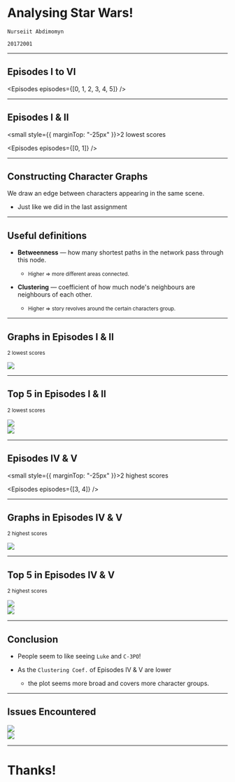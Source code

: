 
# Analysing Star Wars!

`Nurseiit Abdimomyn`

`20172001`

---

## Episodes I to VI

<Episodes episodes={[0, 1, 2, 3, 4, 5]} />

---

## Episodes I & II

<small style={{ marginTop: "-25px" }}>2 lowest scores</small>

<Episodes episodes={[0, 1]} />

---

## Constructing Character Graphs

We draw an edge between characters appearing in the same scene.

- Just like we did in the last assignment

---

## Useful definitions

<Steps>

- **Betweenness** &mdash; how many shortest paths in the network pass through this node.

  - <small>Higher => more different areas connected.</small>

- **Clustering** &mdash; coefficient of how much node's neighbours are neighbours of each other.

  - <small>Higher => story revolves around the certain characters group.</small>

</Steps>

---

## Graphs in Episodes I & II

<small>2 lowest scores</small>

<div style={{ marginTop: "-200px" }}>
  <img src={simOneTwo} style={{ width: "480px" }} />
</div>

---

## Top 5 in Episodes I & II

<small>2 lowest scores</small>

<div style={{ display: "flex", marginTop: "-200px" }}>
  <Steps>
    <div>
      <img src={betwOneTwo} style={{ width: "480px", marginRight: "30px" }} />
    </div>
    <div>
      <img src={degOneTwo} style={{ width: "480px" }} />
    </div>
  </Steps>
</div>

---

## Episodes IV & V

<small style={{ marginTop: "-25px" }}>2 highest scores</small>

<Episodes episodes={[3, 4]} />

---

## Graphs in Episodes IV & V

<small>2 highest scores</small>

<div style={{ marginTop: "-200px" }}>
  <img src={simFourFive} style={{ width: "480px" }} />
</div>

---

## Top 5 in Episodes IV & V

<small>2 highest scores</small>

<div style={{ display: "flex", marginTop: "-200px" }}>
  <Steps>
    <div>
      <img src={betwFourFive} style={{ width: "480px", marginRight: "30px" }} />
    </div>
    <div>
      <img src={degFourFive} style={{ width: "480px" }} />
    </div>
  </Steps>
</div>

---

## Conclusion

<Steps>

- People seem to like seeing `Luke` and `C-3PO`!

- As the `Clustering Coef.` of Episodes IV & V are lower
  - the plot seems more broad and covers more character groups.

</Steps>

---

## Issues Encountered

<div style={{ display: "flex", marginTop: "-150px" }}>
  <Steps>
    <div>
      <img src={invalidNames} style={{ width: "480px", marginRight: "30px" }} />
    </div>
    <div>
      <img src={meme} style={{ width: "500px" }} />
    </div>
  </Steps>
</div>

---

# Thanks!
